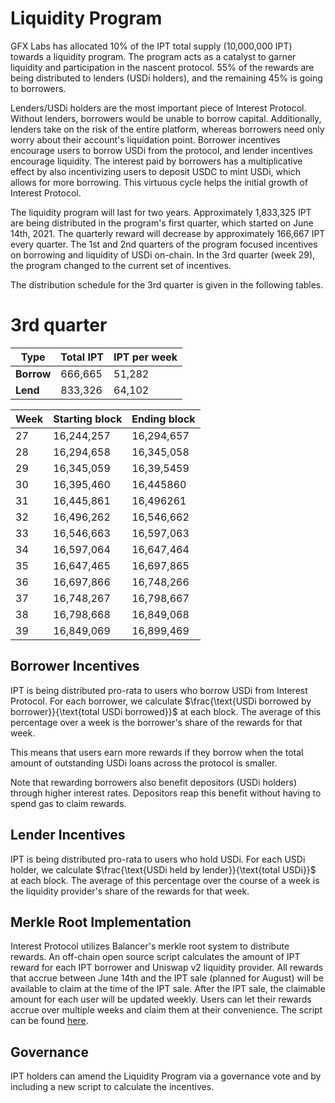 # Liquidity Program

GFX Labs has allocated 10% of the IPT total supply (10,000,000 IPT) towards a liquidity program. The program acts as a catalyst to garner liquidity and participation in the nascent protocol. 55% of the rewards are being distributed to lenders (USDi holders), and the remaining 45% is going to borrowers.

Lenders/USDi holders are the most important piece of Interest Protocol. Without lenders, borrowers would be unable to borrow capital. Additionally, lenders take on the risk of the entire platform, whereas borrowers need only worry about their account's liquidation point. Borrower incentives encourage users to borrow USDi from the protocol, and lender incentives encourage liquidity. The interest paid by borrowers has a multiplicative effect by also incentivizing users to deposit USDC to mint USDi, which allows for more borrowing. This virtuous cycle helps the initial growth of Interest Protocol.

The liquidity program will last for two years. Approximately 1,833,325 IPT are being distributed in the program's first quarter, which started on June 14th, 2021. The quarterly reward will decrease by approximately 166,667 IPT every quarter. The 1st and 2nd quarters of the program focused incentives on borrowing and liquidity of USDi on-chain. In the 3rd quarter (week 29), the program changed to the current set of incentives.  

The distribution schedule for the 3rd quarter is given in the following tables.

# 3rd quarter 
|Type    | Total IPT|IPT per week|
|--------|----------|------------|
|**Borrow**| 666,665| 51,282|
|**Lend**|833,326|64,102
		
| Week | Starting block | Ending block |
|------|----------------|--------------|
| 27    | 16,244,257     | 16,294,657  |
| 28    | 16,294,658     | 16,345,058  |
| 29    | 16,345,059     | 16,39,5459  |
| 30    | 16,395,460     | 16,445860   |
| 31    | 16,445,861     | 16,496261   |
| 32    | 16,496,262     | 16,546,662  |
| 33    | 16,546,663     | 16,597,063  |
| 34    | 16,597,064    | 16,647,464   |
| 35    | 16,647,465    | 16,697,865   |
| 36   | 16,697,866     | 16,748,266   |
| 37   | 16,748,267     | 16,798,667   |
| 38   | 16,798,668     | 16,849,068   |
| 39   | 16,849,069     | 16,899,469   |
	
## Borrower Incentives

IPT is being distributed pro-rata to users who borrow USDi from Interest Protocol. For each borrower, we calculate $\frac{\text{USDi borrowed by borrower}}{\text{total USDi borrowed}}$ at each block. The average of this percentage over a week is the borrower's share of the rewards for that week. 

This means that users earn more rewards if they borrow when the total amount of outstanding USDi loans across the protocol is smaller.

Note that rewarding borrowers also benefit depositors (USDi holders) through higher interest rates. Depositors reap this benefit without having to spend gas to claim rewards.

## Lender Incentives

IPT is being distributed pro-rata to users who hold USDi. For each USDi holder, we calculate $\frac{\text{USDi held by lender}}{\text{total USDi}}$ at each block. The average of this percentage over the course of a week is the liquidity provider's share of the rewards for that week. 


## Merkle Root Implementation
Interest Protocol utilizes Balancer's merkle root system to distribute rewards. An off-chain open source script calculates the amount of IPT reward for each IPT borrower and Uniswap v2 liquidity provider. All rewards that accrue between June 14th and the IPT sale (planned for August) will be available to claim at the time of the IPT sale. After the IPT sale, the claimable amount for each user will be updated weekly. Users can let their rewards accrue over multiple weeks and claim them at their convenience. The script can be found [here](https://github.com/gfx-labs/ip-contracts/tree/master/scripts/liquidity_mining).

## Governance
IPT holders can amend the Liquidity Program via a governance vote and by including a new script to calculate the incentives.


